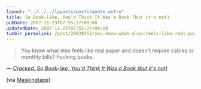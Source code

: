 ```yaml
---
layout: "../../../layouts/posts/quote.astro"
title: So Book-like, You'd Think It Was a Book (but it's not)
pubDate: 2007-11-23T07:55:27+00:00
updatedDate: 2007-11-23T07:55:27+00:00
tumblr_permalink: /post/20039352/you-know-what-else-feels-like-real-paper-and
---
```


> You know what else feels like real paper and doesn’t require cables or monthly bills? Fucking books.

— <cite>[Cracked, _So Book-like, You'd Think It Was a Book (but it's not)_](https://www.cracked.com/blog/so-book-like-youd-think-it-was-a-book-but-its-not/)</cite>

(via [Maskingtape](http://maskingtape.org.uk/))
